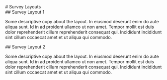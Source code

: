 
<div class="page-title">
# Survey Layouts
</div>
<div class="intro-wrap">
## Survey Layout 1

Some descriptive copy about the layout. In eiusmod deserunt enim do aute aliqua sunt. Id in ad proident ullamco ut non amet. Tempor mollit est duis dolor reprehenderit cillum reprehenderit consequat qui. Incididunt incididunt sint cillum occaecat amet et ut aliqua qui commodo.
</div>

<div class="survey-v1">
  <Survey />
</div>

<div class="intro-wrap">
## Survey Layout 2

Some descriptive copy about the layout. In eiusmod deserunt enim do aute aliqua sunt. Id in ad proident ullamco ut non amet. Tempor mollit est duis dolor reprehenderit cillum reprehenderit consequat qui. Incididunt incididunt sint cillum occaecat amet et ut aliqua qui commodo.
</div>

<div class="survey-v2">
  <Survey />
</div>

